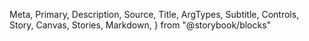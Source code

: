   Meta,
  Primary,
  Description,
  Source,
  Title,
  ArgTypes,
  Subtitle,
  Controls,
  Story,
  Canvas,
  Stories,
  Markdown,
} from "@storybook/blocks"

<Meta of={SecondaryButton} />
<Title />
<Description of={SecondaryButton} />

```tsx
import { SecondaryButton } from "@einride/ui"
```

## Basic

<Description of={SecondaryButton.Basic} />
<Canvas of={SecondaryButton.Basic} />
<Controls of={SecondaryButton.Basic} />

## Full width

<Description of={SecondaryButton.FullWidth} />
<Canvas of={SecondaryButton.FullWidth} />
<Controls of={SecondaryButton.FullWidth} include="isFullWidth" />

## With icon

<Description of={SecondaryButton.IconRight} />
<Canvas of={SecondaryButton.IconRight} />
<Controls of={SecondaryButton.IconRight} include="rightIcon" />

## Loading

<Description of={SecondaryButton.IsLoading} />
<Canvas of={SecondaryButton.IsLoading} />
<Controls of={SecondaryButton.IsLoading} include="isLoading" />
